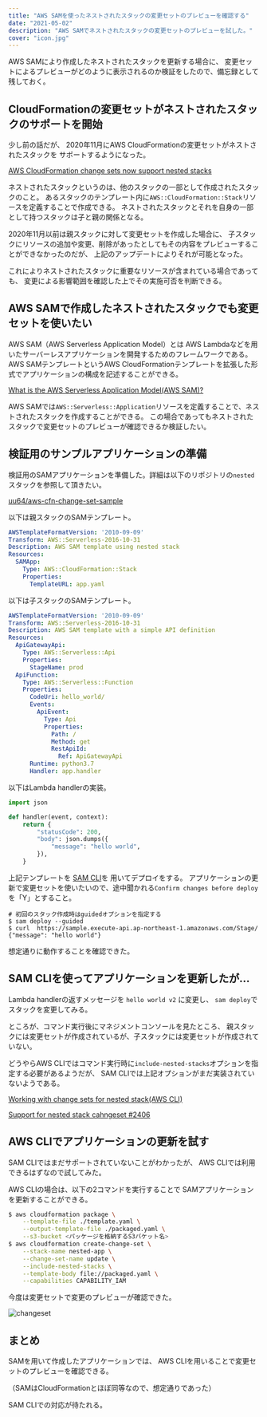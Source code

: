 ```yaml
---
title: "AWS SAMを使ったネストされたスタックの変更セットのプレビューを確認する"
date: "2021-05-02"
description: "AWS SAMでネストされたスタックの変更セットのプレビューを試した。"
cover: "icon.jpg"
---
```


AWS SAMにより作成したネストされたスタックを更新する場合に、
変更セットによるプレビューがどのように表示されるのか検証をしたので、備忘録として残しておく。

## CloudFormationの変更セットがネストされたスタックのサポートを開始

少し前の話だが、
2020年11月にAWS CloudFormationの変更セットがネストされたスタックを
サポートするようになった。

[AWS CloudFormation change sets now support nested stacks](https://aws.amazon.com/jp/about-aws/whats-new/2020/11/aws-cloudformation-change-sets-now-support-nested-stacks/)

ネストされたスタックというのは、他のスタックの一部として作成されたスタックのこと。
あるスタックのテンプレート内に`AWS::CloudFormation::Stack`リソースを定義することで作成できる。
ネストされたスタックとそれを自身の一部として持つスタックは子と親の関係となる。

2020年11月以前は親スタックに対して変更セットを作成した場合に、
子スタックにリソースの追加や変更、削除があったとしてもその内容をプレビューすることができなかったのだが、
上記のアップデートによりそれが可能となった。

これによりネストされたスタックに重要なリソースが含まれている場合であっても、
変更による影響範囲を確認した上でその実施可否を判断できる。

## AWS SAMで作成したネストされたスタックでも変更セットを使いたい

AWS SAM（AWS Serverless Application Model）とは
AWS Lambdaなどを用いたサーバーレスアプリケーションを開発するためのフレームワークである。
AWS SAMテンプレートというAWS CloudFormationテンプレートを拡張した形式でアプリケーションの構成を記述することができる。

[What is the AWS Serverless Application Model(AWS SAM)?](https://docs.aws.amazon.com/serverless-application-model/latest/developerguide/what-is-sam.html)

AWS SAMでは`AWS::Serverless::Application`リソースを定義することで、ネストされたスタックを作成することができる。
この場合であってもネストされたスタックで変更セットのプレビューが確認できるか検証したい。

## 検証用のサンプルアプリケーションの準備

検証用のSAMアプリケーションを準備した。詳細は以下のリポジトリの`nested`スタックを参照して頂きたい。

[uu64/aws-cfn-change-set-sample](https://github.com/uu64/aws-cfn-change-set-sample)

以下は親スタックのSAMテンプレート。

```yaml
AWSTemplateFormatVersion: '2010-09-09'
Transform: AWS::Serverless-2016-10-31
Description: AWS SAM template using nested stack
Resources:
  SAMApp:
    Type: AWS::CloudFormation::Stack
    Properties:
      TemplateURL: app.yaml
```

以下は子スタックのSAMテンプレート。

```yaml
AWSTemplateFormatVersion: '2010-09-09'
Transform: AWS::Serverless-2016-10-31
Description: AWS SAM template with a simple API definition
Resources:
  ApiGatewayApi:
    Type: AWS::Serverless::Api
    Properties:
      StageName: prod
  ApiFunction:
    Type: AWS::Serverless::Function
    Properties:
      CodeUri: hello_world/
      Events:
        ApiEvent:
          Type: Api
          Properties:
            Path: /
            Method: get
            RestApiId:
              Ref: ApiGatewayApi
      Runtime: python3.7
      Handler: app.handler
```

以下はLambda handlerの実装。

```python
import json

def handler(event, context):
    return {
        "statusCode": 200,
        "body": json.dumps({
            "message": "hello world",
        }),
    }
```

上記テンプレートを
[SAM CLI](https://docs.aws.amazon.com/serverless-application-model/latest/developerguide/serverless-sam-cli-install.html)を
用いてデプロイをする。
アプリケーションの更新で変更セットを使いたいので、途中聞かれる`Confirm changes before deploy`を「Y」とすること。

```
# 初回のスタック作成時はguidedオプションを指定する
$ sam deploy --guided
$ curl  https://sample.execute-api.ap-northeast-1.amazonaws.com/Stage/
{"message": "hello world"}
```

想定通りに動作することを確認できた。

## SAM CLIを使ってアプリケーションを更新したが...

Lambda handlerの返すメッセージを `hello world v2` に変更し、
`sam deploy`でスタックを変更してみる。

ところが、コマンド実行後にマネジメントコンソールを見たところ、
親スタックには変更セットが作成されているが、子スタックには変更セットが作成されていない。

どうやらAWS CLIではコマンド実行時に`include-nested-stacks`オプションを指定する必要があるようだが、
SAM CLIでは上記オプションがまだ実装されていないようである。

[Working with change sets for nested stack(AWS CLI)](https://docs.aws.amazon.com/AWSCloudFormation/latest/UserGuide/change-sets-for-nested-stacks.html#change-sets-for-nested-stacks-cli)

[Support for nested stack cahngeset #2406](https://github.com/aws/aws-sam-cli/issues/2406)

## AWS CLIでアプリケーションの更新を試す

SAM CLIではまだサポートされていないことがわかったが、
AWS CLIでは利用できるはずなので試してみた。

AWS CLIの場合は、以下の2コマンドを実行することで
SAMアプリケーションを更新することができる。

```sh
$ aws cloudformation package \
    --template-file ./template.yaml \
    --output-template-file ./packaged.yaml \
    --s3-bucket <パッケージを格納するS3バケット名>
$ aws cloudformation create-change-set \
    --stack-name nested-app \
    --change-set-name update \
    --include-nested-stacks \
    --template-body file://packaged.yaml \
    --capabilities CAPABILITY_IAM
```

今度は変更セットで変更のプレビューが確認できた。

![changeset](/2021/05/changeset.png "作成された変更セットのプレビュー")

## まとめ

SAMを用いて作成したアプリケーションでは、
AWS CLIを用いることで変更セットのプレビューを確認できる。

（SAMはCloudFormationとほぼ同等なので、想定通りであった）

SAM CLIでの対応が待たれる。